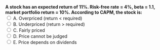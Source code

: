 ::: {.question-block}
<form onsubmit="event.preventDefault(); checkAnswer('module3_mcq_q26')" data-correct-answer="C">
<strong style="display: block;">A stock has an expected return of 11%. Risk-free rate = 4%, beta = 1.1, market portfolio return = 10%. According to CAPM, the stock is:</strong>
<label><input type="radio" name="module3_mcq_q26" value="A"> A. Overpriced (return &lt; required)</label><br>
<label><input type="radio" name="module3_mcq_q26" value="B"> B. Underpriced (return &gt; required)</label><br>
<label><input type="radio" name="module3_mcq_q26" value="C"> C. Fairly priced</label><br>
<label><input type="radio" name="module3_mcq_q26" value="D"> D. Price cannot be judged</label><br>
<label><input type="radio" name="module3_mcq_q26" value="E"> E. Price depends on dividends</label><br>
</form>
<div id="feedback-module3_mcq_q26" class="feedback" data-status="" style="display:none;">
✅ Correct: C. CAPM return = 4% + 1.1×(10−4)% = 10.6%. Given 11% ≈ 10.6%, it’s  fairly priced. More strictly, it would be  underpriced.
</div>
:::
